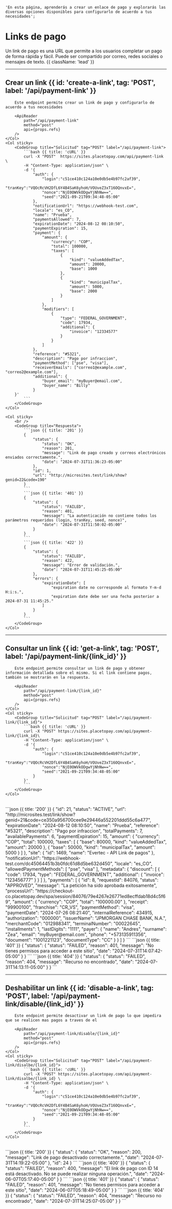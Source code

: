     'En esta página, aprenderás a crear un enlace de pago y explorarás las diversas opciones disponibles para configurarlo de acuerdo a tus necesidades';



# Links de pago

Un link de pago es una URL que permite a los usuarios completar un pago de forma rápida y fácil. Puede ser compartido por correo, redes sociales o mensajes de texto. {{ className: 'lead' }}

---

## Crear un link {{ id: 'create-a-link', tag: 'POST', label: '/api/payment-link' }}


<Row>
    <Col>

        Este endpoint permite crear un link de pago y configurarlo de acuerdo a tus necesidades

        <ApiReader
            path="/api/payment-link"
            method="post"
            api={props.refs}
        />
    </Col>
    <Col sticky>
        <CodeGroup title="Solicitud" tag="POST" label="/api/payment-link">
            ```bash {{ title: 'cURL' }}
            curl -X "POST"	https://sites.placetopay.com/api/payment-link \
            -H "Content-Type: application/json" \
            -d '{
                "auth": {
                    "login":"c51ce410c124a10e0db5e4b97fc2af39",
                    "tranKey":"VQOcRcVH2DfL6Y4B4SaK6yhoH/VOUveZ3xT16OQnvxE=",
                    "nonce":"NjE0OWVkODgwYjNhNw==",
                    "seed":"2021-09-21T09:34:48-05:00"
                },
                "notificationUrl": "https://webhook-test.com",
                "locale": "es_CO",
                "name": "Prueba",
                "paymentsAllowed": 7,
                "expirationDate": "2024-08-12 08:10:50",
                "paymentExpiration": 15,
                "payment": {
                    "amount": {
                        "currency": "COP",
                        "total": 100000,
                        "taxes": [
                            {
                                "kind": "valueAddedTax",
                                "amount": 20000,
                                "base": 1000
                            },
                            {
                                "kind": "municipalTax",
                                "amount": 5000,
                                "base": 2000
                            }
                        ]
                    },
                    "modifiers": [
                        {
                            "type": "FEDERAL_GOVERNMENT",
                            "code": 17934,
                            "additional": {
                                "invoice": "12334577"
                            }
                        }
                    ]
                },
                "reference": "#5321",
                "description": "Pago por infraccion",
                "paymentMethod": ["pse", "visa"],
                "receiverEmails": ["correo1@example.com", "correo2@example.com"],
                "additional": {
                    "buyer_email": "myBuyer@email.com",
                    "buyer_name": "Billy"
                }
        }'
            ```
        </CodeGroup>
    </Col>
</Row>

<Row>
    <Col>
        <ApiReader
            path="/api/payment-link"
            method="post"
            type="response"
            api={props.refs}
        />
    </Col>

    <Col sticky>
        <br />
        <CodeGroup title="Respuesta">
            ```json {{ title: '201' }}
            {
                "status": {
                    "status": "OK",
                    "reason": 201,
                    "message": "Link de pago creado y correos electrónicos enviados correctamente.",
                    "date": "2024-07-31T11:36:23-05:00"
                },
                "id": 1,
                "url": "http://microsites.test/link/show?genid=22&code=190"
            }
            ```
            ```json {{ title: '401' }}
            {
                "status": {
                    "status": "FAILED",
                    "reason": 401,
                    "message": "La autenticación no contiene todos los parámetros requeridos (login, tranKey, seed, nonce)",
                    "date": "2024-07-31T11:50:02-05:00"
                }
            }
            ```
            ```json {{ title: '422' }}
            {
                "status": {
                    "status": "FAILED",
                    "reason": 422,
                    "message": "Error de validación.",
                    "date": "2024-07-31T11:45:25-05:00"
                },
                "errors": {
                    "expirationDate": [
                        "expiration date no corresponde al formato Y-m-d H:i:s.",
                        "expiration date debe ser una fecha posterior a 2024-07-31 11:45:25."
                    ]
                }
            }
            ```
        </CodeGroup>
    </Col>
</Row>

---

## Consultar un link {{ id: 'get-a-link', tag: 'POST', label: '/api/payment-link/{link_id}' }}

<Row>
    <Col>

        Este endpoint permite consultar un link de pago y obtener información detallada sobre el mismo. Si el link contiene pagos, también se mostrarán en la respuesta.

        <ApiReader
            path="/api/payment-link/{link_id}"
            method="post"
            api={props.refs}
        />
    </Col>
    <Col sticky>
        <CodeGroup title="Solicitud" tag="POST" label="/api/payment-link/{link_id}">
            ```bash {{ title: 'cURL' }}
            curl -X "POST" https://sites.placetopay.com/api/payment-link/{link_id}\
            -H "Content-Type: application/json" \
            -d '{
                "auth": {
                    "login":"c51ce410c124a10e0db5e4b97fc2af39",
                    "tranKey":"VQOcRcVH2DfL6Y4B4SaK6yhoH/VOUveZ3xT16OQnvxE=",
                    "nonce":"NjE0OWVkODgwYjNhNw==",
                    "seed":"2021-09-21T09:34:48-05:00"
                }
            }'
            ```
        </CodeGroup>
    </Col>
</Row>

<Row>
    <Col>
        <ApiReader
            path="/api/payment-link/{link_id}"
            method="post"
            type="response"
            api={props.refs}
        />
    </Col>
    <Col sticky>
        <br />
        <CodeGroup title="Respuesta">
            ```json {{ title: '200' }}
            {
                "id": 21,
                "status": "ACTIVE",
                "url": "http://microsites.test/link/show?genid=21&code=ce350a956700cee9e29446a552201ddd55c6a477",
                "expirationDate": "2024-08-12 08:10:50",
                "name": "Prueba",
                "reference": "#5321",
                "description": "Pago por infraccion",
                "totalPayments": 7,
                "availablePayments": 6,
                "paymentExpiration": 15,
                "amount": {
                  "currency": "COP",
                  "total": 100000,
                  "taxes": [
                    {
                      "base": 80000,
                      "kind": "valueAddedTax",
                      "amount": 20000
                    },
                    {
                      "base": 50000,
                      "kind": "municipalTax",
                      "amount": 5000
                    }
                  ]
                },
                "site": {
                    "id": 1469,
                    "name": "Evertec - API Link de pagos"
                },
                "notificationUrl": "https://webhook-test.com/dc45064451b3b0fdc61d8d5be632d450",
                "locale": "es_CO",
                "allowedPaymentMethods": [
                    "pse",
                    "visa"
                ],
                "metadata": {
                  "discount": [
                    {
                      "code": 17934,
                      "type": "FEDERAL_GOVERNMENT",
                      "additional": {
                        "invoice": "123456777"
                      }
                    }
                  ]
                },
                "payments": [
                  {
                    "id": 8,
                    "requestId": 84076,
                    "status": "APPROVED",
                    "message": "La petición ha sido aprobada exitosamente",
                    "processUrl": "https://checkout-co.placetopay.dev/spa/session/84076/79e4267e26771ed8ecffdab18d4c5f69",
                    "amount": {
                      "currency": "COP",
                      "total": "100000.00"
                    },
                    "receipt": "99900100",
                    "franchise": "CR_VS",
                    "paymentMethod": "visa",
                    "paymentDate": "2024-07-26 08:21:40",
                    "internalReference": 434915,
                    "authorization": "000000",
                    "issuerName": "JPMORGAN CHASE BANK, N.A.",
                    "merchantCode": "012988341",
                    "terminalNumber": "00022645",
                    "installments": 1,
                    "lastDigits": "1111",
                    "payer": {
                      "name": "Andres",
                      "surname": "Zea",
                      "email": "myBuyer@email.com",
                      "phone": "+573135911356",
                      "document": "1001221123",
                      "documentType": "CC"
                    }
                  }
                ]
            }
            ```
            ```json {{ title: '401' }}
            {
                "status": {
                    "status": "FAILED",
                    "reason": 401,
                    "message": "No tienes permisos para acceder a este sitio",
                    "date": "2024-07-31T14:07:42-05:00"
                }
            }
            ```
            ```json {{ title: '404' }}
            {
                "status": {
                    "status": "FAILED",
                    "reason": 404,
                    "message": "Recurso no encontrado",
                    "date": "2024-07-31T14:13:11-05:00"
                }
            }
            ```
        </CodeGroup>
    </Col>
</Row>

---

## Deshabilitar un link {{ id: 'disable-a-link', tag: 'POST', label: '/api/payment-link/disable/{link_id}' }}

<Row>
    <Col>

        Este endpoint permite desactivar un link de pago lo que impedira que se realicen mas pagos a traves de el

        <ApiReader
            path="/api/payment-link/disable/{link_id}"
            method="post"
            api={props.refs}
        />
    </Col>
    <Col sticky>
        <CodeGroup title="Solicitud" tag="POST" label="/api/payment-link/disalbe/{link_id}">
            ```bash {{ title: 'cURL' }}
            curl -X "POST" https://sites.placetopay.com/api/payment-link/disalbe/{link_id} \
            -H "Content-Type: application/json" \
            -d '{
                "auth": {
                    "login":"c51ce410c124a10e0db5e4b97fc2af39",
                    "tranKey":"VQOcRcVH2DfL6Y4B4SaK6yhoH/VOUveZ3xT16OQnvxE=",
                    "nonce":"NjE0OWVkODgwYjNhNw==",
                    "seed":"2021-09-21T09:34:48-05:00"
                }
            }'
            ```
        </CodeGroup>
    </Col>
</Row>

<Row>
    <Col>
        <ApiReader
            path="/api/payment-link/disable/{link_id}"
            method="post"
            type="response"
            api={props.refs}
        />
    </Col>
    <Col sticky>
        <br />
        <CodeGroup title="Respuesta">
            ```json {{ title: '200' }}
            {
                "status": {
                    "status": "OK",
                    "reason": 200,
                    "message": "Link de pago desactivado correctamente.",
                    "date": "2024-07-31T14:19:22-05:00"
                },
                "id": 24
            }
            ```
            ```json {{ title: '400' }}
            {
                "status": {
                    "status": "FAILED",
                    "reason": 400,
                    "message": "El link de pago con ID 14 está desactivado. No se puede realizar ninguna operación.",
                    "date": "2024-06-07T05:17:40-05:00"
                }
            }
            ```
            ```json {{ title: '401' }}
            {
                "status": {
                    "status": "FAILED",
                    "reason": 401,
                    "message": "No tienes permisos para acceder a este sitio",
                    "date": "2024-06-07T05:18:49-05:00"
                }
            }
            ```
            ```json {{ title: '404' }}
            {
                "status": {
                    "status": "FAILED",
                    "reason": 404,
                    "message": "Recurso no encontrado",
                    "date": "2024-07-31T14:25:07-05:00"
                }
            }
            ```
        </CodeGroup>
    </Col>
</Row>